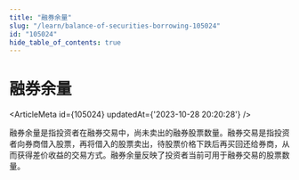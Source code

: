 ```yaml
---
title: "融券余量"
slug: "/learn/balance-of-securities-borrowing-105024"
id: "105024"
hide_table_of_contents: true
---
```



# 融券余量

<ArticleMeta id={105024} updatedAt={'2023-10-28 20:20:28'} />
<div className='border-solid border-b border-t-0 my-4 border-[var(--ifm-color-gray-300)]' />

融券余量是指投资者在融券交易中，尚未卖出的融券股票数量。融券交易是指投资者向券商借入股票，再将借入的股票卖出，待股票价格下跌后再买回还给券商，从而获得差价收益的交易方式。融券余量反映了投资者当前可用于融券交易的股票数量。

